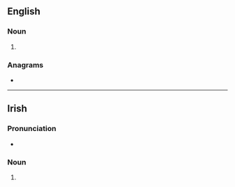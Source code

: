 ==English==

===Noun===
{{head|en|noun plural form}}

# {{plural of|phi|lang=en}}

===Anagrams===
* {{anagrams|en|-ship|HIPs|hiPS|hips|pish|ship}}

----

==Irish==

===Pronunciation===
* {{IPA|[fʲɪʃ]|lang=ga}}

===Noun===
{{head|ga|mutated noun|g=f}}

# {{ga-lenition of|pis}}